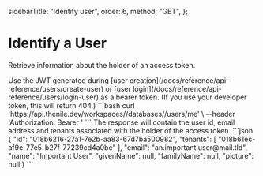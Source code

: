   sidebarTitle: "Identify user",
  order: 6,
  method: "GET",
};

# Identify a User

Retrieve information about the holder of an access token.

<div className="grid grid-cols-2 gap-4">
  Use the JWT generated during [user creation](/docs/reference/api-reference/users/create-user) or [user login](/docs/reference/api-reference/users/login-user) as a bearer token. (If you use your developer token, this will return 404.)
  <CodeGroups
    title={"Identify User Request"}
    method={"GET"}
    pathname={"/workspaces/:workspaceSlug/databases/:databaseName/users/me"}
  >
    ```bash
    curl 'https://api.thenile.dev/workspaces/<string>/databases/<string>/users/me' \
    --header 'Authorization: Bearer <string>'
      ```
  </CodeGroups>
  The response will contain the user id, email address and tenants associated with the holder of the access token.
  <CodeGroups
    title={"Identify User Response"}
    response={"200"}
    pathname={"/workspaces/:workspaceSlug/databases/:databaseName/users/me"}
  >
    ```json
    {
      "id": "018b6216-27a1-7e2b-aa83-67d7ba500982",
      "tenants": [
        "018b61ec-af9e-77e5-b27f-77239cd4a0bc"
      ],
      "email": "an.important.user@mail.tld",
      "name": "Important User",
      "givenName": null,
      "familyName": null,
      "picture": null
    }
    ```
  </CodeGroups>
</div>
